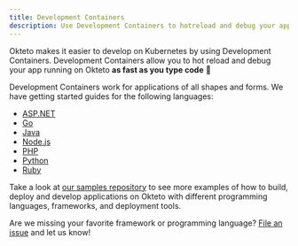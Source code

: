```yaml
---
title: Development Containers
description: Use Development Containers to hotreload and debug your app with Okteto
---
```


Okteto makes it easier to develop on Kubernetes by using Development Containers.
Development Containers allow you to hot reload and debug your app running on Okteto **as fast as you type code** 🚀

Development Containers work for applications of all shapes and forms. We have getting started guides for the following languages:

- [ASP.NET](guides/samples/aspnetcore.mdx)
- [Go](guides/samples/golang.mdx)
- [Java](guides/samples/java.mdx)
- [Node.js](guides/samples/node.mdx)
- [PHP](guides/samples/php.mdx)
- [Python](guides/samples/python.mdx)
- [Ruby](guides/samples/ruby.mdx)

Take a look at [our samples repository](https://github.com/okteto/samples) to see more examples of how to build, deploy and develop applications on Okteto with different programming languages, frameworks, and deployment tools.

Are we missing your favorite framework or programming language? [File an issue](https://github.com/okteto/samples/issues/new) and let us know!